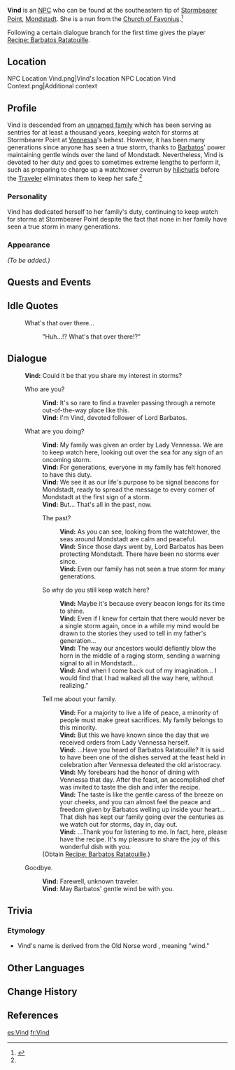 {{Meta
<!-- REMOVE THIS TEMPLATE AFTER ADDING MISSING INFO -->
|missing_NPC_profile  = yes
}}
{{Character Infobox
|image            = NPC Vind.png
|type             = NPC
|name             = Vind
|region           = Mondstadt
|affiliation      = Church of Favonius
|affiliation2     = Vind's Family
|title            = Storm Watcher
|voiceJP          = [http://amuleto.jp/talents/okakiharuka.html Okaki Haruka ({{ja|岡木 陽夏}})]<ref>Twitter: [https://twitter.com/okaki_0716/status/1310732644926201857 JP VA Self Announcement]</ref>
|dialoguereward   = {{Card|Recipe|link=Recipe: Barbatos Ratatouille|1|quality=3}}
}}
'''Vind''' is an [[NPC]] who can be found at the southeastern tip of [[Stormbearer Point]], [[Mondstadt]]. She is a nun from the [[Church of Favonius]].<ref name="New Storm">{{Ref/Quest|A New Storm Is Brewing}}</ref>

Following a certain dialogue branch for the first time gives the player [[Recipe: Barbatos Ratatouille]].

==Location==
<gallery>
NPC Location Vind.png|Vind's location
NPC Location Vind Context.png|Additional context
</gallery>

==Profile==
<!-- detailed story/lore information goes here -->
Vind is descended from an [[Vind's Family|unnamed family]] which has been serving as sentries for at least a thousand years, keeping watch for storms at Stormbearer Point at [[Vennessa]]'s behest. However, it has been many generations since anyone has seen a true storm, thanks to [[Barbatos]]' power maintaining gentle winds over the land of Mondstadt. Nevertheless, Vind is devoted to her duty and goes to sometimes extreme lengths to perform it, such as preparing to charge up a watchtower overrun by [[hilichurls]] before the [[Traveler]] eliminates them to keep her safe.<ref name="New Storm" />

===Personality===
Vind has dedicated herself to her family's duty, continuing to keep watch for storms at Stormbearer Point despite the fact that none in her family have seen a true storm in many generations.

===Appearance===
''(To be added.)''

==Quests and Events==
{{Quests and Events}}

==Idle Quotes==
{{Dialogue start}}
: {{DIcon|Idle}} What's that over there...
:: {{A|VO Vind 01.ogg}} "Huh...!? What's that over there!?"
{{Dialogue end}}

==Dialogue==
{{Dialogue start}}
:'''Vind:''' Could it be that you share my interest in storms?
:{{DIcon}} Who are you?
::'''Vind:''' It's so rare to find a traveler passing through a remote out-of-the-way place like this.
::'''Vind:''' I'm Vind, devoted follower of Lord Barbatos.
:{{DIcon}} What are you doing?
::'''Vind:''' My family was given an order by Lady Vennessa. We are to keep watch here, looking out over the sea for any sign of an oncoming storm.
::'''Vind:''' For generations, everyone in my family has felt honored to have this duty.
::'''Vind:''' We see it as our life's purpose to be signal beacons for Mondstadt, ready to spread the message to every corner of Mondstadt at the first sign of a storm.
::'''Vind:''' But... That's all in the past, now.
::{{DIcon}} The past?
:::'''Vind:''' As you can see, looking from the watchtower, the seas around Mondstadt are calm and peaceful.
:::'''Vind:''' Since those days went by, Lord Barbatos has been protecting Mondstadt. There have been no storms ever since.
:::'''Vind:''' Even our family has not seen a true storm for many generations.
::{{DIcon}} So why do you still keep watch here?
:::'''Vind:''' Maybe it's because every beacon longs for its time to shine.
:::'''Vind:''' Even if I knew for certain that there would never be a single storm again, once in a while my mind would be drawn to the stories they used to tell in my father's generation...
:::'''Vind:''' The way our ancestors would defiantly blow the horn in the middle of a raging storm, sending a warning signal to all in Mondstadt...
:::'''Vind:''' And when I come back out of my imagination... I would find that I had walked all the way here, without realizing."
::{{DIcon|Reward}} Tell me about your family.
:::'''Vind:''' For a majority to live a life of peace, a minority of people must make great sacrifices. My family belongs to this minority.
:::'''Vind:''' But this we have known since the day that we received orders from Lady Vennessa herself.
:::'''Vind:''' ...Have you heard of Barbatos Ratatouille? It is said to have been one of the dishes served at the feast held in celebration after Vennessa defeated the old aristocracy.
:::'''Vind:''' My forebears had the honor of dining with Vennessa that day. After the feast, an accomplished chef was invited to taste the dish and infer the recipe.
:::'''Vind:''' The taste is like the gentle caress of the breeze on your cheeks, and you can almost feel the peace and freedom given by Barbatos welling up inside your heart... That dish has kept our family going over the centuries as we watch out for storms, day in, day out.
:::'''Vind:''' ...Thank you for listening to me. In fact, here, please have the recipe. It's my pleasure to share the joy of this wonderful dish with you.
::;(Obtain [[Recipe: Barbatos Ratatouille]].)
:{{DIcon}} Goodbye.
::'''Vind:''' Farewell, unknown traveler.
::'''Vind:''' May Barbatos' gentle wind be with you.
{{Dialogue end}}

==Trivia==
===Etymology===
* Vind's name is derived from the Old Norse word ''{{wt|vindr||Old Norse}}'', meaning "wind."

==Other Languages==
{{Other Languages
|default_hidden = 1
|en      = Vind
|zhs     = 芬德
|zhs_rm  = Fēndé
|zht     = 芬德
|zht_rm  = Fēndé
|ja      = フィンド
|ja_rm   = Findo
|ko      = 핀더
|ko_rm   = Pindeo
|es      = Vind
|fr      = Vind
|ru      = Винд
|th      = Vind
|vi      = Vind
|de      = Vind
|id      = Vind
|pt      = Vind
|tr      = Vind
|it      = Vind
}}

==Change History==
{{Change History|1.0}}

==References==
{{Reflist}}
[[es:Vind]]
[[fr:Vind]]